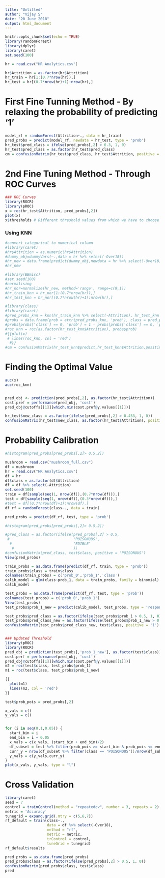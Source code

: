 ---
title: "Untitled"
author: "Vijay S"
date: "20 June 2018"
output: html_document
---

```{r setup, include=FALSE}
knitr::opts_chunk$set(echo = TRUE)
library(randomForest)
library(dplyr)
library(caret)
set.seed(100)
```

```{r}
hr = read.csv("HR Analytics.csv")

hr$Attrition = as.factor(hr$Attrition)
hr_train = hr[1:(0.7*nrow(hr)),]
hr_test = hr[(0.7*nrow(hr)+1):nrow(hr),]
```

# First Fine Tunning Method - By relaxing the probability of predicting '1'
```{r}
model_rf = randomForest(Attrition~., data = hr_train)
pred_probs = predict(model_rf, newdata = hr_test, type = 'prob')
hr_test$pred_class = ifelse(pred_probs[,2] > 0.3, 1, 0)
hr_test$pred_class = as.factor(hr_test$pred_class)
cm = confusionMatrix(hr_test$pred_class, hr_test$Attrition, positive = '1')
```
# 2nd Fine Tuning Method - Through ROC Curves
```{r}
### ROC Curves
library(ROCR)
library(pROC)
x = roc(hr_test$Attrition, pred_probs[,2])
plot(x)
x$thresholds # Different threshold values from which we have to choose the best optimal value
```
### Using KNN
```{r}
#convert categorical to numerical column
#library(caret)
#hr$Attrition = as.numeric(hr$Attrition)
#dummy_obj=dummyVars(~.,data = hr %>% select(-Over18))
#hr_new = data.frame(predict(dummy_obj,newdata = hr %>% select(-Over18)))
#hr_new
```

```{r}
#library(BBmisc)
#set.seed(100)
#normalising
#hr_nor=normalize(hr_new, method='range', range=c(0,1))
#hr_train_knn = hr_nor[1:(0.7*nrow(hr)),]
#hr_test_knn = hr_nor[(0.7*nrow(hr)+1):nrow(hr),]
```

```{r}
#library(class)
#library(caret)
#pred_probs_knn = knn(hr_train_knn %>% select(-Attrition), hr_test_knn %>% select(-Attrition), cl = as.factor(hr_train_knn$Attrition), k = 1, prob = T)
#probs = data.frame(prob = attr(pred_probs_knn, 'prob'), class = pred_probs_knn)
#probs[probs['class'] == 0, 'prob'] = 1 - probs[probs['class'] == 0, 'prob']
#roc_knn = roc(as.factor(hr_test_knn$Attrition), probs$prob)
#{{plot(x)
 # lines(roc_knn, col = 'red')
  #}}
#cm = confusionMatrix(hr_test_knn$predict,hr_test_knn$Attrition,positive = "1")
```
# Finding the Optimal Value
```{r}
auc(x)
auc(roc_knn)


pred_obj <- prediction(pred_probs[,2], as.factor(hr_test$Attrition))
cost.pref = performance(pred_obj, 'cost')
pred_obj@cutoffs[[1]][which.min(cost.pref@y.values[[1]])]

hr_test$new_class = as.factor(ifelse(pred_probs[,2] > 0.453, 1, 0))
confusionMatrix(hr_test$new_class, as.factor(hr_test$Attrition), positive = '1')
```
# Probability Calibration
```{r}
#histogram(pred_probs[pred_probs[,2]> 0.5,2])

mushroom = read.csv("mushroom_full.csv")
df = mushroom
hr = read.csv("HR Analytics.csv")
df = hr
df$class = as.factor(df$Attrition)
df = df %>% select(-Attrition)
set.seed(100)
train = df[sample(seq(1, nrow(df)),(0.7*nrow(df))),]
test = df[sample(seq(1, nrow(df)),(0.3*nrow(df))),]
#test = df[(0.7*nrow(df)+1):nrow(df),]
df_rf = randomForest(class~., data = train)

pred_probs = predict(df_rf, test, type = 'prob')

#histogram(pred_probs[pred_probs[,2]> 0.5,2])

#pred_class = as.factor(ifelse(pred_probs[,2] > 0.5, 
 #                             'POISONOUS',
  #                            'EDIBLE'
   #                           ))
#confusionMatrix(pred_class, test$class, positive = 'POISONOUS')
View(pred_probs)


```


```{r}
train_probs = as.data.frame(predict(df_rf, train, type = 'prob'))
train_probs$class = train$class
colnames(train_probs) = c('prob_0','prob_1','class')
calib_model = glm(class~prob_1, data = train_probs, family = binomial)
calib_model

test_probs = as.data.frame(predict(df_rf, test, type = 'prob'))
colnames(test_probs) = c('prob_0','prob_1')
View(test_probs)
test_probs$prob_1_new = predict(calib_model, test_probs, type = 'response')

test_probs$pred_class = as.factor(ifelse(test_probs$prob_1 > 0.5, 1, 0))
test_probs$pred_class_new = as.factor(ifelse(test_probs$prob_1_new > 0.5, 1, 0))
confusionMatrix(test_probs$pred_class_new, test$class, positive = '1')


### Updated Threshold
library(pROC)
library(ROCR)
pred_obj = prediction(test_probs[,'prob_1_new'], as.factor(test$class))
cost.perf = performance(pred_obj, 'cost')
pred_obj@cutoffs[[1]][which.min(cost.perf@y.values[[1]])]
m2 = roc(test$class, test_probs$prob_1)
m1 = roc(test$class, test_probs$prob_1_new)

{{
  plot(m1)
  lines(m2, col = 'red')
}}


```

```{r}
test$prob_pois = pred_probs[,2]

x_vals = c()
y_vals = c()


for (i in seq(0,1,0.05)) {
  start_bin = i
  end_bin = i + 0.05
  x_vals = c(x_vals, (start_bin + end_bin)/2)
  df_subset = test %>% filter(prob_pois >= start_bin & prob_pois <= end_bin)
  curr_y = nrow(df_subset %>% filter(class == 'POISONOUS'))/nrow(df_subset)
  y_vals = c(y_vals,curr_y)
}
plot(x_vals, y_vals, type = "l")
```
# Cross Validation
```{r}
library(caret)
seed = 7
control = trainControl(method = "repeatedcv", number = 3, repeats = 2)
metric = 'Accuracy'
tunegrid = expand.grid(.mtry = c(5,6,7))
rf_default = train(class~.,
                   data = df %>% select(-Over18),
                   method = "rf",
                   metric = metric,
                   trControl = control,
                   tuneGrid = tunegrid)
rf_default$results
```
```{r}
pred_probs = as.data.frame(pred_probs)
pred_probs$class = as.factor(ifelse(pred_probs[,2] > 0.5, 1, 0))
confusionMatrix(pred_probs$class, test$class)
pred
```

